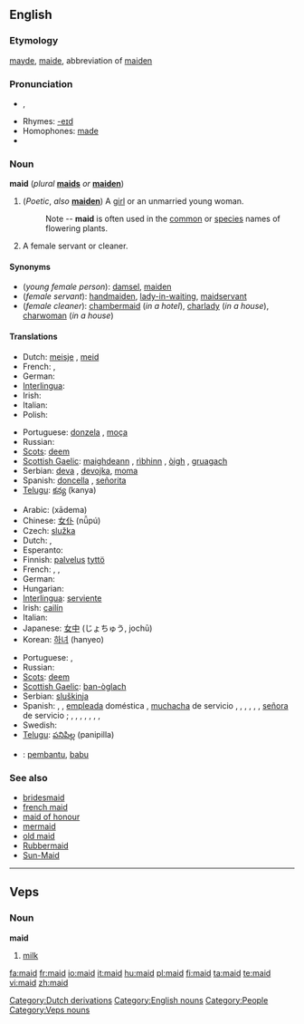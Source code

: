 ==English==
{{wikipedia}}

===Etymology===
{{ME.}} [[mayde]], [[maide]], abbreviation of [[maiden]]

===Pronunciation===
* {{IPA|/meɪd/}}, {{SAMPA|/meId/}}
* Rhymes: [[Rhymes:English:-eɪd|-eɪd]]
* Homophones: [[made]]
* {{audio|en-us-maid.ogg|Audio (US)}}

===Noun===
'''maid''' (''plural'' '''[[maids]]''' ''or'' '''[[maiden]]''')

# (''Poetic'', ''also'' '''[[maiden]]''') A [[girl]] or an unmarried young woman.
#: Note -- '''maid''' is often used in the [[common]] or [[species]] names of flowering plants.
# A female servant or cleaner.

====Synonyms====
* (''young female person''): [[damsel]], [[maiden]]
* (''female servant''): [[handmaiden]], [[lady-in-waiting]], [[maidservant]]
* (''female cleaner''): [[chambermaid]] (''in a hotel''), [[charlady]] (''in a house''), [[charwoman]] (''in a house'')

====Translations====
{{trans-top|young female}}
* Dutch: [[meisje]] {{n}}, [[meid]] {{f}}
* French: {{t|fr|demoiselle|f}}, {{t|fr|jeune fille|f}}
* German: {{t|de|Mädchen|n}}
* [[Interlingua]]: {{t|ia|senioretta}}
* Irish: {{t|ga|cailín|m}}
* Italian: {{t|it|signorina|f}}
* Polish: {{t|pl|panienka|f}}
{{trans-mid}}
* Portuguese: [[donzela]] {{f}}, [[moça]] {{f}}
* Russian: {{t|ru|девица|tr=devítsa|f}}
* [[Scots]]: [[deem]]
* [[Scottish Gaelic]]: [[maighdeann]] {{f}}, [[rìbhinn]] {{f}}, [[òigh]] {{f}}, [[gruagach]] {{f}}
* Serbian: [[deva]] {{f}}, [[devojka]], [[moma]] {{f}}
* Spanish: [[doncella]] {{f}}, [[señorita]] {{f}}
* [[Telugu]]: [[కన్య]] (kanya)
{{trans-bottom}}

{{trans-top|female servant or cleaner}}
* Arabic: {{Arab|[[خادمة]]}} (xādema) {{f}}
* Chinese: [[女仆]] (nǚpú)
* Czech: [[služka]] {{f}}
* Dutch: {{t|nl|meid|f}}, {{t|nl|dienstmeid|f}}
* Esperanto: {{t|eo|servistino}}
* Finnish: [[palvelus]] [[tyttö]]
* French: {{t|fr|bonne|f}}, {{t|fr|bonne à tout faire|f}}, {{t|fr|domestique|f}}
* German: {{t|de|Dienstmädchen|n}}
* Hungarian: {{t|hu|szobalány}}
* [[Interlingua]]: [[serviente]]
* Irish: [[cailín]] {{m}}
* Italian: {{t|it|cameriera|f}}
* Japanese: [[女中]] (じょちゅう, jochū)
* Korean: [[하녀]] (hanyeo)
{{trans-mid}}
* Portuguese: {{t|pt|empregada|f}}, {{t|pt|servente|f}}
* Russian: {{t|ru|горничная|tr=górničnaja|f}}
* [[Scots]]: [[deem]]
* [[Scottish Gaelic]]: [[ban-òglach]] {{f}}
* Serbian: [[sluškinja]] {{f}}
* Spanish: {{italbrac|inoffensive terms}} {{t|es|criada|f}}, {{t|es|doméstica|f}}, [[empleada]] doméstica {{f}}, [[muchacha]] de servicio {{f}}, {{t|es|sirvienta|f}}, {{t|es|asesora del hogar|f}} {{italbrac|Chile|formal usage}}, {{t|es|asistenta|f}} {{italbrac|Spain}}, {{t|es|mucama|f}} {{italbrac|Argentina|Uruguay}}, {{t|es|nana|f}} {{italbrac|Chile}}, [[señora]] de servicio {{f}} {{italbrac|Venezuela}}; {{italbrac|offensive terms}} {{t|es|cachifa|f}} {{italbrac|Venezuela}}, {{t|es|chacha|f}} {{italbrac|Mexico|Spain}}, {{t|es|cholera|f}} {{italbrac|El Salvador|Guatemala}}, {{t|es|chopa|f}} {{italbrac|Dominican Republic}}, {{t|es|fregona|f}} {{italbrac|Spain}}, {{t|es|gata|f}} {{italbrac|Mexico}}, {{t|es|muca|f}} {{italbrac|Guatemala}}, {{t|es|nacha|f}} {{italbrac|Honduras}}
* Swedish: {{t|sv|hembiträde|c}}
* [[Telugu]]: [[పనిపిల్ల]] (panipilla)
{{trans-bottom}}

{{checktrans-top}}
* {{ttbc|Indonesian}}: [[bantu|pembantu]], [[babu]]
{{checktrans-bottom}}

===See also===
* [[bridesmaid]]
* [[french maid]]
* [[maid of honour]]
* [[mermaid]]
* [[old maid]]
* [[Rubbermaid]]
* [[Sun-Maid]]

[[Category:Dutch derivations]]
[[Category:English nouns]]
[[Category:People]]

----

==Veps==

===Noun===
'''maid'''

# [[milk]]

[[Category:Veps nouns]]

[[fa:maid]]
[[fr:maid]]
[[io:maid]]
[[it:maid]]
[[hu:maid]]
[[pl:maid]]
[[fi:maid]]
[[ta:maid]]
[[te:maid]]
[[vi:maid]]
[[zh:maid]]